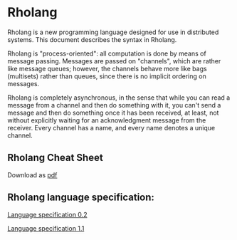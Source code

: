 # Rholang

Rholang is a new programming language designed for use in distributed systems. This document describes the syntax in Rholang.

Rholang is "process-oriented": all computation is done by means of message passing. Messages are passed on "channels", which are rather like message queues; however, the channels behave more like bags (multisets) rather than queues, since there is no implicit ordering on messages.

Rholang is completely asynchronous, in the sense that while you can read a message from a channel and then do something with it, you can't send a message and then do something once it has been received, at least, not without explicitly waiting for an acknowledgment message from the receiver. Every channel has a name, and every name denotes a unique channel.

## Rholang Cheat Sheet

Download as [pdf](../../../../images/docs/build/rholang/RholangCheetSheet.pdf)

## Rholang language specification:

[Language specification 0.2](../../../../images/docs/build/rholang/rholang-spec-0.2.pdf)

[Language specification 1.1](../../../../images/docs/build/rholang/rholang-spec-1.1.pdf)
